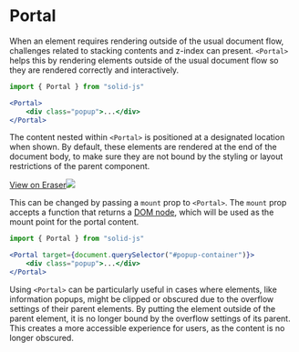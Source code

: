 # Portal

When an element requires rendering outside of the usual document flow, challenges related to stacking contents and z-index can present.
`<Portal>` helps this by rendering elements outside of the usual document flow so they are rendered correctly and interactively.

```jsx
import { Portal } from "solid-js"

<Portal>
	<div class="popup">...</div>
</Portal>
```

The content nested within `<Portal>` is positioned at a designated location when shown.
By default, these elements are rendered at the end of the document body, to make sure they are not bound by the styling or layout restrictions of the parent component.

[View on Eraser![](https://app.eraser.io/workspace/maDvFw5OryuPJOwSLyK9/preview?elements=IEPk0uiH2OC365hkpKf3wA&type=embed)](https://app.eraser.io/workspace/maDvFw5OryuPJOwSLyK9?elements=IEPk0uiH2OC365hkpKf3wA)

This can be changed by passing a `mount` prop to `<Portal>`.
The `mount` prop accepts a function that returns a [DOM node](https://developer.mozilla.org/en-US/docs/Web/API/Node), which will be used as the mount point for the portal content.

```jsx
import { Portal } from "solid-js"

<Portal target={document.querySelector("#popup-container")}>
	<div class="popup">...</div>
</Portal>
```

Using `<Portal>` can be particularly useful in cases where elements, like information popups, might be clipped or obscured due to the overflow settings of their parent elements.
By putting the element outside of the parent element, it is no longer bound by the overflow settings of its parent.
This creates a more accessible experience for users, as the content is no longer obscured.
